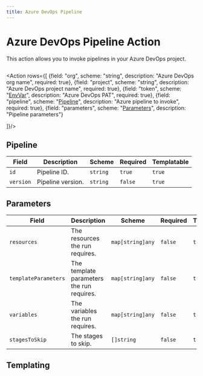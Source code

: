 ```yaml
---
title: Azure DevOps Pipeline
---
```


# <Icon name="azure-devops"/> Azure DevOps Pipeline Action

This action allows you to invoke pipelines in your Azure DevOps project.

```yaml title="invoke-azure-devops-pipeline.yaml" file=../../../modules/mission-control/fixtures/playbooks/azure-devops.yaml
```


<Action rows={[
  {field: "org", scheme: "string", description: "Azure DevOps org name", required: true},
  {field: "project", scheme: "string", description: "Azure DevOps project name", required: true},
  {field: "token", scheme: "[EnvVar](/reference/env-var)", description: "Azure DevOps PAT", required: true},
  {field: "pipeline", scheme: "[Pipeline](#pipeline)", description: "Azure pipeline to invoke", required: true},
  {field: "parameters", scheme: "[Parameters](#parameters)", description: "Pipeline parameters"}

]}/>

## Pipeline

| Field     | Description       | Scheme   | Required | Templatable |
| --------- | ----------------- | -------- | -------- | ----------- |
| `id`      | Pipeline ID.      | `string` | `true`   | `true`      |
| `version` | Pipeline version. | `string` | `false`  | `true`      |

## Parameters

| Field                | Description                               | Scheme           | Required | Templatable |
| -------------------- | ----------------------------------------- | ---------------- | -------- | ----------- |
| `resources`          | The resources the run requires.           | `map[string]any` | `false`  | `true`      |
| `templateParameters` | The template parameters the run requires. | `map[string]any` | `false`  | `true`      |
| `variables`          | The variables the run requires.           | `map[string]any` | `false`  | `true`      |
| `stagesToSkip`       | The stages to skip.                       | `[]string`       | `false`  | `true`      |

## Templating

<Templating/>
